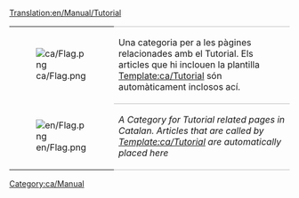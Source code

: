 [[Translation:en/Manual/Tutorial]]

{| 
|- valign="top"
| [[File:ca/Flag.png]]
| style="border-top:1px solid silver; border-bottom:1px solid silver;" |Una categoria per a les pàgines relacionades amb el Tutorial. Els articles que hi inclouen la plantilla [[Template:ca/Tutorial]] són automàticament inclosos ací.
|- valign="top"
| [[File:en/Flag.png]]
| style="border-bottom:1px solid silver;" |''A Category for Tutorial related pages in Catalan. Articles that are called by [[Template:ca/Tutorial]] are automatically placed here''
|}

[[Category:ca/Manual]]